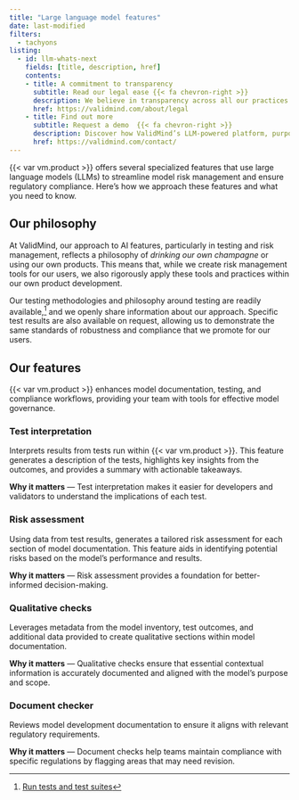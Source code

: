 ```yaml
---
title: "Large language model features"
date: last-modified
filters:
  - tachyons
listing:
  - id: llm-whats-next
    fields: [title, description, href]
    contents:
    - title: A commitment to transparency
      subtitle: Read our legal ease {{< fa chevron-right >}}
      description: We believe in transparency across all our practices — not just because it’s essential to earn your trust, but because it’s the right thing to do.<br><br>Understanding our policies shouldn’t feel like deciphering code, so we’ve made our legal texts as clear and accessible as possible. These documents cover the details of our practices, including data handling, privacy, responsible AI use, and regulatory compliance. 
      href: https://validmind.com/about/legal
    - title: Find out more
      subtitle: Request a demo  {{< fa chevron-right >}}
      description: Discover how ValidMind’s LLM-powered platform, purpose-built for model risk management teams, enables fast, confident testing, documentation, validation, and governance of Generative AI, AI, and statistical models.
      href: https://validmind.com/contact/
---
```


<!-- Title alternatives: 
- AI-driven features and capabilities
- Advanced AI and LLM features
- LLM-powered tools and features
-->
{{< var vm.product >}} offers several specialized features that use large language models (LLMs) to streamline model risk management and ensure regulatory compliance. Here's how we approach these features and what you need to know. 

## Our philosophy

At ValidMind, our approach to AI features, particularly in testing and risk management, reflects a philosophy of _drinking our own champagne_ or using our own products. This means that, while we create risk management tools for our users, we also rigorously apply these tools and practices within our own product development.

Our testing methodologies and philosophy around testing are readily available,[^1] and we openly share information about our approach. Specific test results are also available on request, allowing us to demonstrate the same standards of robustness and compliance that we promote for our users.

## Our features

{{< var vm.product >}} enhances model documentation, testing, and compliance workflows, providing your team with tools for effective model governance.

::: {.attn}
:::: {.flex .flex-wrap .justify-around}

::: {.w-50-ns .pr4}
### Test interpretation

Interprets results from tests run within {{< var vm.product >}}. This feature generates a description of the tests, highlights key insights from the outcomes, and provides a summary with actionable takeaways.

**Why it matters** — Test interpretation makes it easier for developers and validators to understand the implications of each test.


### Risk assessment

Using data from test results, generates a tailored risk assessment for each section of model documentation. This feature aids in identifying potential risks based on the model’s performance and results.

**Why it matters** — Risk assessment provides a foundation for better-informed decision-making.
:::

::: {.w-50-ns .pl4}
### Qualitative checks

Leverages metadata from the model inventory, test outcomes, and additional data provided to create qualitative sections within model documentation. 

**Why it matters** — Qualitative checks ensure that essential contextual information is accurately documented and aligned with the model's purpose and scope.

### Document checker

Reviews model development documentation to ensure it aligns with relevant regulatory requirements. 

**Why it matters** — Document checks help teams maintain compliance with specific regulations by flagging areas that may need revision.

<!-- NR Nov 2024 Uncomment when available -->
<!-- ### Section checker

Assesses each part of the model documentation for adherence to internal guidelines and policies. This tool supports consistent documentation standards across the organization, promoting uniformity in compliance practices. -->
:::

::::
:::


:::{#llm-whats-next}
:::


<!-- FOOTNOTES -->

[^1]: [Run tests and test suites](//developer/model-testing/testing-overview.qmd)

[^2]: ValidMind: [AI Usage Policy](https://validmind.com/about/legal/ai-usage-policy/)